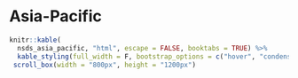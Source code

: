 # **Asia-Pacific**

```r
knitr::kable(
  nsds_asia_pacific, "html", escape = FALSE, booktabs = TRUE) %>%
  kable_styling(full_width = F, bootstrap_options = c("hover", "condensed")) %>% 
 scroll_box(width = "800px", height = "1200px")
```
